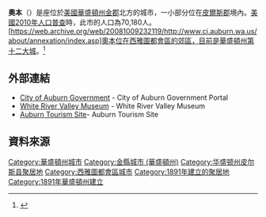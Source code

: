 {{Infobox settlement
|official_name            = 奧本
|native_name              = Auburn
|settlement_type          = [[城市|城市]]
|nickname                 = A-town
|motto                    = "More Than You Imagined"<br/>「超乎你想像。」
|image_skyline            = Train07.jpeg
|imagesize                =
|image_caption            =
|image_flag               = 
|image_seal               =
|image_map = 
|mapsize                  = 250px
|map_caption              = 奧本位置圖
|image_map1               =
|mapsize1                 =
|map_caption1             =
|subdivision_type         = [[國家|國家]]
|subdivision_name         = [[美國|美國]]
|subdivision_type1        = [[州|州]]
|subdivision_name1        = [[華盛頓州|華盛頓州]]
|subdivision_type2        = [[縣|縣]]
|subdivision_name2        = [[金郡_(華盛頓州)|金郡]]
|government_footnotes     =
|government_type          =
|leader_title             = [[市長|市長]]
|leader_name              = 皮特·路易斯<br/>(Pete Lewis)
|leader_title1            =
|leader_name1             =
|established_title        = 成立
|established_date         = 1891年6月13日
|area_footnotes           =
|area_magnitude           = 
|area_total_sq_mi         = 21.35
|area_total_km2           = 55.3
|area_land_sq_mi          = 21.3
|area_land_km2            = 55.1
|area_water_sq_mi         = 0.0
|area_water_km2           = 0.05
|population_as_of         = [[美國2010年人口普查|2010]]
|population_footnotes     = <ref>{{cite web |url=http://www.ofm.wa.gov/pop/april1/finalpop2009.pdf |title=Office of Financial Management |publisher=Ofm.wa.gov |date= |accessdate=2010-06-29 |deadurl=yes |archiveurl=https://web.archive.org/web/20100623011315/http://www.ofm.wa.gov/pop/april1/finalpop2009.pdf |archivedate=2010-06-23 }}</ref>
|population_total         = 70,180
|population_metro         = 3,344,813
|population_density_km2   = 887.2
|population_density_sq_mi = 2295.1
|timezone                 = [[太平洋時區|PST]]
|utc_offset               = -8
|timezone_DST             = PDT
|utc_offset_DST           = -7
|elevation_footnotes      =
|elevation_m              = 25-127
|elevation_ft             = 82-416
|postal_code_type         = [[美國郵遞區號|郵遞區號]]
|postal_code              = 98000-98099
|area_code                = [[北美洲电话区号列表|253]]
|blank_name               = [[聯邦資訊處理標準|聯邦資訊處理標準碼]]
|blank_info               = 53-03180{{GR|2}}
|blank1_name              = [[地名資訊系統編號|地名資訊系統編號]]
|blank1_info              = 1511974{{GR|3}}
|website                  = https://web.archive.org/web/20080426083052/http://www.ci.auburn.wa.us/
|footnotes                =
}}

'''奧本'''（{{lang-en|Auburn}}）是座位於[[美國|美國]][[華盛頓州|華盛頓州]][[金郡_(華盛頓州)|金郡]]北方的城市，一小部分位在[[皮爾斯縣_(華盛頓州)|皮爾斯郡]]境內。[[美國2010年人口普查|美國2010年人口普查]]時，此市的人口為70,180人。[https://web.archive.org/web/20081009232119/http://www.ci.auburn.wa.us/about/annexation/index.asp]奧本位在西雅圖都會區的郊區，目前是華盛頓州第十二大城。<ref>{{cite web |url=http://www.ofm.wa.gov/pop/april1/rank2009.pdf |title=Office of Financial Management |publisher=Ofm.wa.gov |date= |accessdate=2010-05-02 |deadurl=yes |archiveurl=https://web.archive.org/web/20100430185212/http://www.ofm.wa.gov/pop/april1/rank2009.pdf |archivedate=2010-04-30 }}</ref>

==外部連結==
{{Commonscat|Auburn, Washington}}
* [https://web.archive.org/web/20041026195446/http://www.auburnwa.gov/ City of Auburn Government] - City of Auburn Government Portal
* [http://www.wrvmuseum.org/ White River Valley Museum] {{Wayback|url=http://www.wrvmuseum.org/ |date=20210303044353 }} - White River Valley Museum
* [https://web.archive.org/web/20080509134439/http://www.morethanyouimagined.com/ Auburn Tourism Site]- Auburn Tourism Site

==資料來源==
{{reflist}}

{{Washington}}

{{DEFAULTSORT:Auburn, Washington}}
[[Category:華盛頓州城市|Category:華盛頓州城市]]
[[Category:金縣城市_(華盛頓州)|Category:金縣城市 (華盛頓州)]]
[[Category:华盛顿州皮尔斯县聚居地|Category:华盛顿州皮尔斯县聚居地]]
[[Category:西雅圖都會區城市|Category:西雅圖都會區城市]]
[[Category:1891年建立的聚居地|Category:1891年建立的聚居地]]
[[Category:1891年華盛頓州建立|Category:1891年華盛頓州建立]]